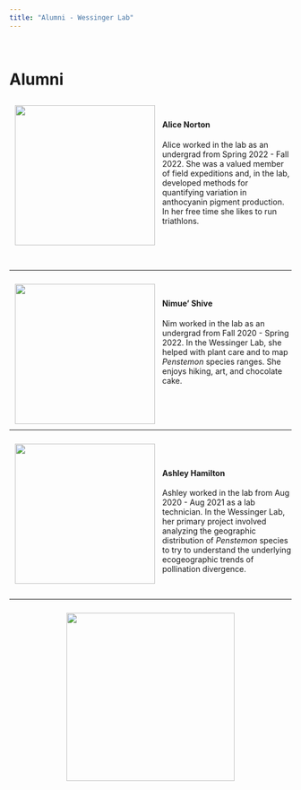 ```yaml
---
title: "Alumni - Wessinger Lab"
---
```

<!--hello, this is an html comment--> 
<!--the title here NORMALLY controls the big text at the top of this web page as well as the title shown within the tab but I changed that so this title only controls the text within the tab for all .Rmds/.htmls (the change is coded within the in_header.html) because I wanted the information in the tab to say something different than the text at the top of each web page--> 
<br>
<!-- anything within carrots is html code that will by knitted into the .html output my knitting the .rmd-->
<!-- br means break and inserts an empty line, i think the size of the break is based on the default size of the body text-->

# Alumni
<!-- header 1, aka the large font that is centered at the top of the web page, best to leave a line between headers and other code, otherwise sometimes rmd won't format them correctly -->


<!--the code below indicates this is a code block containing code (within the ```) in the language css and we don't want this code to be echoed onto the website (echo=F)-->
<!--note: no comments can be made within the code block bc rmd is weird so all comments will be below the block and will occur below a comment out version of the thing excatly as it appears within the block,--> 
<!-- ```{css, echo=FALSE}
<!-- img { -->
<!--     width:  400px; -->
<!--     height: 400px; -->
<!--     padding: 10px; -->
<!--     object-fit: cover; -->
<!-- } -->
<!-- in this css code block the images called within the rest of this web page (with the html tag "img") are formatted to all be the same size (height:400px; and width:400px; means a square with a height and width of 400 pixels each) with 10 pixels of padding around it (padding: 10px; keeps from the text being too close to it)
object-fit: cover; defines how the actual image fits within the image container that is made by the height, width and padding commands above), this ensures that if the raw image is bigger or smaller than the set height and width, it will be resized to take up all available space while maintaining the right aspect ratio, if you don't like how one of the images looks here DO NOT CHANGE THIS instead crop the image differently -->
<!-- removing the above code from working bc I want to add in twitter images, this formatting will now be in each image itself instead of above-->

<img src="images/Alice.jpg" width="250px" height="250px" align="left" style= "padding: 10px; object-fit: cover">

<br>

#### Alice Norton

Alice worked in the lab as an undergrad from Spring 2022 - Fall 2022. She was a valued member of field expeditions and, in the lab, developed methods for quantifying variation in anthocyanin pigment production. In her free time she likes to run triathlons.

<br><br><br>

***

<img src="images/Nimue'.jpg" width="250px" height="250px" align="left" style= "padding: 10px; object-fit: cover">

<br>

#### Nimue' Shive

Nim worked in the lab as an undergrad from Fall 2020 - Spring 2022. In the Wessinger Lab, she helped with plant care and to map *Penstemon* species ranges. She enjoys hiking, art, and chocolate cake.

<br><br><br>

***

<img src="images/ashley.jpg" width="250px" height="250px" align="left" style= "padding: 10px; object-fit: cover">
<!-- this is html that calls the container "img" (styled above in css) and fills it with the image linked within the src="path/to/img/from/rproj/dir"
align="left" aligns this image to the LEFT of the screen 
height=400px and width=400px means a square with a height and width of 400 pixels each
style = everything that follows after this is css code 
"padding: 10px; gives 10 pixels of padding around it the image 
object-fit: cover;" defines how the actual image fits within the image container that is made by the height, width and padding commands above), this ensures that if the raw image is bigger or smaller than the set height and width, it will be resized to take up all available space while maintaining the right aspect ratio, if you don't like how one of the images looks here DO NOT CHANGE THIS instead crop the image differently-->

<br>
<br>
<!-- for each person, I currently have set the image (see above) then one break (this line) then their name as a h4 (see below)-->


#### Ashley Hamilton

Ashley worked in the lab from Aug 2020 - Aug 2021 as a lab technician. In the Wessinger Lab, her primary project involved analyzing the geographic distribution of *Penstemon* species to try to understand the underlying ecogeographic trends of pollination divergence.

<br> 

***


<center><img src="images/Wessinger_lab_logo_new.png" width="300px" height="300px" style= "padding: 10px; object-fit: cover"></center>
